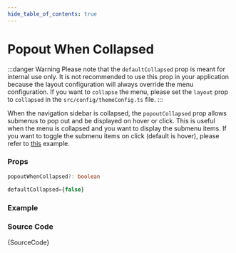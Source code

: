 ```yaml
---
hide_table_of_contents: true
---
```



# Popout When Collapsed

:::danger Warning
Please note that the `defaultCollapsed` prop is meant for internal use only. It is not recommended to use this prop in your application because the layout configuration will always override the menu configuration. If you want to `collapse` the menu, please set the `layout` prop to `collapsed` in the `src/config/themeConfig.ts` file.
:::

When the navigation sidebar is collapsed, the `popoutCollapsed` prop allows submenus to pop out and be displayed on hover or click. This is useful when the menu is collapsed and you want to display the submenu items. If you want to toggle the submenu items on click (default is hover), please refer to [this](/docs/menu-examples/vertical-examples/menu/trigger-popout) example.

### Props

```ts noCopy
popoutWhenCollapsed?: boolean
```

```ts noCopy title='Default Value'
defaultCollapsed={false}
```

### Example

<IframeWindow url='https://demos.themeselection.com/materio-mui-react-nextjs-admin-template/demo-1/en/menu-examples/vertical-menu/menu/popout-collapsed' />

### Source Code

<TsToJsCodeSnippet>{SourceCode}</TsToJsCodeSnippet>
